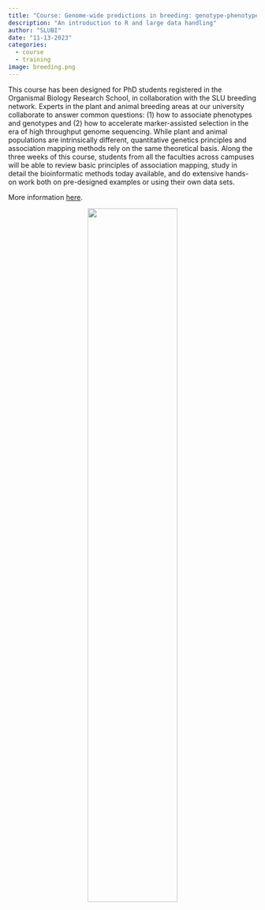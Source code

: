 ```yaml
---
title: "Course: Genome-wide predictions in breeding: genotype-phenotype associations and genomic selection"
description: "An introduction to R and large data handling"
author: "SLUBI"
date: "11-13-2023"
categories:
  - course
  - training
image: breeding.png
---
```


This course has been designed for PhD students registered in the Organismal Biology Research School, in collaboration with the SLU breeding network. Experts in the plant and animal breeding areas at our university collaborate to answer common questions: (1) how to associate phenotypes and genotypes and (2) how to accelerate marker-assisted selection in the era of high throughput genome sequencing. While plant and animal populations are intrinsically different, quantitative genetics principles and association mapping methods rely on the same theoretical basis. Along the three weeks of this course, students from all the faculties across campuses will be able to review basic principles of association mapping, study in detail the bioinformatic methods today available, and do extensive hands-on work both on pre-designed examples or using their own data sets.

More information [here](https://www.slu.se/globalassets/ew/org/fsk/orgb/documents/syllabus_genome-wide-predictions-in-breeding.pdf).



<center>
![](breeding.png){#id .class width=60%}